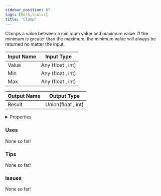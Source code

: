 ```yaml
---
sidebar_position: 87
tags: [Math,Scalar]
title: 'Clamp'
---
```


Clamps a value between a minimum value and maximum value. If the minimum is greater than the maximum, the minimum value will always be returned no matter the input.






<EsbSvg />

| Input Name | Input Type |
|-----------|-----------|
| Value | Any (float , int) |
| Min | Any (float , int) |
| Max | Any (float , int) |

| Output Name | Output Type |
|-----------|-----------|
| Result | Union(float , int) |


<details>
  <summary>Properties</summary>
  <div>
    <div>
    <table>
      <thead>
        <tr>
          <th>Is beta required?</th>
          <th>❌</th>
        </tr>
        <tr>
          <th>Is this chip a trolling risk?</th>
          <th>❌</th>
        </tr>
        <tr>
          <th>Is this chip a role assignment risk?</th>
          <th>❌</th>
        </tr>
        <tr>
          <th>Chip UUID</th>
          <th>f95735f1-1db8-4bf4-8198-03b2595fa741</th>
        </tr>
      </thead>
    </table>
    </div>
  </div>
</details>

### Uses

None so far!

### Tips

None so far!

### Issues

None so far!